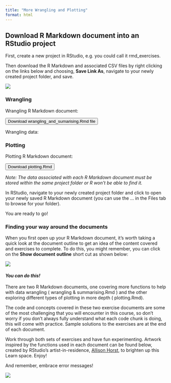 ```yaml
---
title: "More Wrangling and Plotting"
format: html
---
```


## **Download R Markdown document into an RStudio project**

First, create a new project in RStudio, e.g. you could call it rmd_exercises.

Then download the R Markdown and associated CSV files by right clicking on the links below and choosing, **Save Link As**, navigate to your newly created project folder, and save.

![](images/W3T6_dplyr_wrangling.png)

### **Wrangling**

Wrangling R Markdown document:

<a href="documents/week-3/wrangling_and_summarising.Rmd" download> <button class="btn btn-danger"> <i class="fa fa-save"></i> Download wrangling_and_sumarising.Rmd file </button> </a>

Wrangling data:

### **Plotting**

Plotting R Markdown document:

<a href="documents/week-3/plotting.Rmd" download> <button class="btn btn-danger"> <i class="fa fa-save"></i> Download plotting.Rmd </button> </a>

*Note: The data associated with each R Markdown document must be stored within the same project folder or R won't be able to find it.*

In RStudio, navigate to your newly created project folder and click to open your newly saved R Markdown document (you can use the ... in the Files tab to browse for your folder).

You are ready to go!

### **Finding your way around the documents**

When you first open up your R Markdown document, it's worth taking a quick look at the document outline to get an idea of the content covered and exercises to complete. To do this, you might remember, you can click on the **Show document** **outline** short cut as shown below:

![](images/W3T6_to_see_table_of_contents.png)

#### ***You can do this!***

There are two R Markdown documents, one covering more functions to help with data wrangling ( wrangling & summarising.Rmd ) and the other exploring different types of plotting in more depth ( plotting.Rmd).

The code and concepts covered in these two exercise documents are some of the most challenging that you will encounter in this course, so don't worry if you don't always fully understand what each code chunk is doing, this will come with practice. Sample solutions to the exercises are at the end of each document.

Work through both sets of exercises and have fun experimenting. Artwork inspired by the functions used in each document can be found below, created by RStudio's artist-in-residence, [Allison Horst](https://twitter.com/allison_horst?lang=en), to brighten up this Learn space. Enjoy!

And remember, embrace error messages!

![](images/W3T6_code_hero.jpg)
